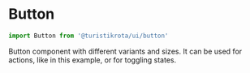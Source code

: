 
<Meta of={ButtonStories} />

# Button

```jsx
import Button from '@turistikrota/ui/button'
```

Button component with different variants and sizes. It can be used for actions, like in this example, or for toggling states.

<Canvas of={ButtonStories.Playground} />

<Controls />
